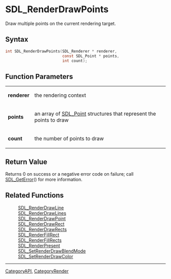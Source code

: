 = SDL_RenderDrawPoints =

Draw multiple points on the current rendering target.

== Syntax ==

<syntaxhighlight lang='c'>
int SDL_RenderDrawPoints(SDL_Renderer * renderer,
                         const SDL_Point * points,
                         int count);
</syntaxhighlight>

== Function Parameters ==

{|
|'''renderer'''
|the rendering context
|-
|'''points'''
|an array of [[SDL_Point]] structures that represent the points to draw
|-
|'''count'''
|the number of points to draw
|}

== Return Value ==

Returns 0 on success or a negative error code on failure; call
[[SDL_GetError]]() for more information.



== Related Functions ==

:[[SDL_RenderDrawLine]]
:[[SDL_RenderDrawLines]]
:[[SDL_RenderDrawPoint]]
:[[SDL_RenderDrawRect]]
:[[SDL_RenderDrawRects]]
:[[SDL_RenderFillRect]]
:[[SDL_RenderFillRects]]
:[[SDL_RenderPresent]]
:[[SDL_SetRenderDrawBlendMode]]
:[[SDL_SetRenderDrawColor]]

----
[[CategoryAPI]], [[CategoryRender]]


